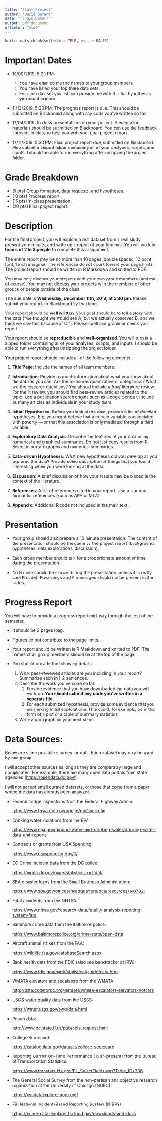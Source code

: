 ```yaml
---
title: "Final Project"
author: "David Gerard"
date: "`r Sys.Date()`"
output: pdf_document
urlcolor: "blue"
---
```


```r
knitr::opts_chunk$set(echo = TRUE, eval = FALSE)
```

# Important Dates

- 10/09/2019, 5:30 PM:
    - You have emailed me the names of your group members.
    - You have listed your top three data sets.
    - For each dataset you list, you provide me with 3 initial hypotheses you could explore.

- 11/13/2019, 5:30 PM: The progress report is due. This should be submitted on Blackboard along with any code you've written so far.

- 12/04/2019: In class presentations on your project. Presentation materials should be submitted on Blackboard. You can use the feedback I provide in class to help you with your final project report.

- 12/11/2019, 5:30 PM: Final project report due, submitted on Blackboard. Also submit a zipped folder containing all of your analyses, scripts, and inputs. I should be able to run everything after unzipping the project folder.


# Grade Breakdown

- (5 pts) Group formation, data requests, and hypotheses.
- (10 pts) Progress report.
- (15 pts) In-class presentation.
- (20 pts) Final project report.

# Description

For the final project, you will explore a real dataset from a real study, present your results, and write up a report of your findings. You will work in **teams of 2 to 3 people** to complete this assignment.

The entire report may be no more than 10 pages (double spaced, 12 point font, 1 inch margins). The references do not count toward your page limits. The project report should be written in R Markdown and knitted to PDF.

You may only discuss your projects with your own group members (and me, of course). You may not discuss your projects with the members of other groups or people outside of the class.

The due date is **Wednesday, December 11th, 2019, at 5:30 pm**. Please submit your report on Blackboard by that time.

Your report should be **well written**. Your goal should be to tell a story with the data ("we thought we would see A, but we actually observed B, and we think we saw this because of C."). Please spell and grammar check your report.

Your report should be **reproducible** and **well-organized**. You will turn in a zipped folder containing all of your analyses, scripts, and inputs. I should be able to run everything after unzipping the project folder.

Your project report should include all of the following elements:

1. **Title Page**: Include the names of all team members.

2. **Introduction**: Provide as much information about what you know about the data as you can.  Are the measures quantitative or categorical? What are the research questions? You should include a *brief* literature review. For the lit review, you should find peer-review articles related to the topic. Use a publication search engine such as Google Scholar. Include as many articles as individuals in your study team. 

3. **Initial Hypotheses**: Before you look at the data, provide a list of *detailed* hypotheses. E.g. you might believe that a certain variable is associated with poverty --- or that this association is only mediated through a third variable.

4. **Exploratory Data Analysis**: Describe the features of your data using numerical and graphical summaries. Do not just copy results from R. Select important graphs and numerical summaries.

5. **Data-driven Hypotheses**: What new hypotheses did you develop as you explored the data? Provide some description of things that you found interesting when you were looking at the data.

6. **Discussion**: A brief discussion of how your results may be placed in the context of the literature.

7. **References**: A list of references cited in your report. Use a standard format for references (such as APA or MLA)

8. **Appendix**: Additional R code not included in the main text.

# Presentation

- Your group should also prepare a 10 minute presentation. The content of the presentation should be the same as the project report (background, hypotheses, data explorations, discussion).

- Each group member should talk for a proportionate amount of time during the presentation.

- No R code should be shown during the presentation (unless it is really cool R code). R warnings and R messages should not be present in the slides.

# Progress Report

You will have to provide a progress report mid-way through the rest of the semester.

- It should be 2 pages long.

- Figures do not contribute to the page limits.

- Your report should be written in R Markdown and knitted to PDF. The names of all group members should be at the top of the page.

- You should provide the following details:
  1. What peer-reviewed articles are you including in your report? Summarize each in 1-2 sentences.
  2. Describe the work you've done so far. 
      1. Provide evidence that you have downloaded the data you will work on. **You should submit any code you've written in a separate file.**
      2. For each submitted hypothesis, provide some evidence that you are making initial explorations. This could, for example, be in the form of a plot or a table of summary statistics.
  3. Write a paragraph on your next steps.

# Data Sources:

Below are some possible sources for data. Each dataset may only be used by one group.

I will accept other sources as long
as they are comparably large and complicated. For example, there are many 
open data portals from state agencies (<https://opendata.dc.gov/>).

I will not accept small curated datasets, or those that come from a paper where the data has already been analyzed.

- Federal bridge inspections from the Federal Highway Admin: 

    <https://www.fhwa.dot.gov/bridge/nbi/ascii.cfm>
    
- Drinking water violations from the EPA: 

    <https://www.epa.gov/ground-water-and-drinking-water/drinking-water-data-and-reports>

- Contracts or grants from USA Spending: 

    <https://www.usaspending.gov/#/>

- DC Crime incident data from the DC police: 

    <https://mpdc.dc.gov/page/statistics-and-data>

- SBA disaster loans from the Small Business Administration: 

    <https://www.sba.gov/offices/headquarters/oda/resources/1407821>

- Fatal accidents from the NHTSA: 

    <https://www.nhtsa.gov/research-data/fatality-analysis-reporting-system-fars>

- Baltimore crime data from the Baltimore police: 

    <https://www.baltimorepolice.org/crime-stats/open-data>

- Aircraft animal strikes from the FAA: 

    <https://wildlife.faa.gov/databaseSearch.aspx>

- Bank health data from the FDIC (also see banktracker at IRW): 

    <https://www.fdic.gov/bank/statistical/guide/data.html>

- WMATA elevators and escalators from the WMATA: 

    <http://data.codefordc.org/dataset/wmata-escalators-elevators-hotcars>

- USGS water quality data from the USGS: 

    <https://water.usgs.gov/owq/data.html>

- Prison data: 

    <http://www.dc.state.fl.us/pub/obis_request.html>
    
- College Scorecard: 

    <https://catalog.data.gov/dataset/college-scorecard>
    
- Reporting Carrier On-Time Performance (1987-present) from the Bureau of 
  Transportation Statistics:

    <https://www.transtats.bts.gov/DL_SelectFields.asp?Table_ID=236>
    
- The General Social Survey from the non-partisan and objective research organization at the University of Chicago (NORC):

    <https://gssdataexplorer.norc.org/>
    
- FBI National Incident-Based Reporting System (NIBRS) 

    <https://crime-data-explorer.fr.cloud.gov/downloads-and-docs>



